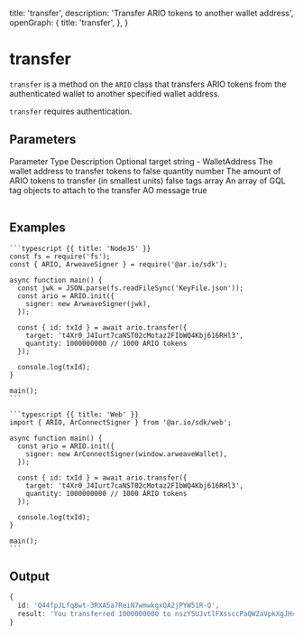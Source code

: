 
  title: 'transfer',
  description: 'Transfer ARIO tokens to another wallet address',
  openGraph: {
    title: 'transfer',
  },
}

<HeroPattern />

# transfer

`transfer` is a method on the `ARIO` class that transfers ARIO tokens from the authenticated wallet to another specified wallet address.

`transfer` requires authentication.

## Parameters

<Table>
  <Table.Head>
    <Table.Row>
      <Table.Header>Parameter</Table.Header>
      <Table.Header>Type</Table.Header>
      <Table.Header>Description</Table.Header>
      <Table.Header>Optional</Table.Header>
    </Table.Row>
  </Table.Head>
  <Table.Body>
    <Table.Row>
      <Table.Cell className="font-semibold">target</Table.Cell>
      <Table.Cell>string - WalletAddress</Table.Cell>
      <Table.Cell>The wallet address to transfer tokens to</Table.Cell>
      <Table.Cell>false</Table.Cell>
    </Table.Row>
    <Table.Row>
      <Table.Cell className="font-semibold">quantity</Table.Cell>
      <Table.Cell>number</Table.Cell>
      <Table.Cell>
        The amount of ARIO tokens to transfer (in smallest units)
      </Table.Cell>
      <Table.Cell>false</Table.Cell>
    </Table.Row>
    <Table.Row>
      <Table.Cell className="font-semibold">tags</Table.Cell>
      <Table.Cell>array</Table.Cell>
      <Table.Cell>
        An array of GQL tag objects to attach to the transfer AO message
      </Table.Cell>
      <Table.Cell>true</Table.Cell>
    </Table.Row>
  </Table.Body>
</Table>

## Examples

<CodeGroup title="transfer">

    ```typescript {{ title: 'NodeJS' }}
    const fs = require('fs');
    const { ARIO, ArweaveSigner } = require('@ar.io/sdk');

    async function main() {
      const jwk = JSON.parse(fs.readFileSync('KeyFile.json'));
      const ario = ARIO.init({
        signer: new ArweaveSigner(jwk),
      });

      const { id: txId } = await ario.transfer({
        target: 't4Xr0_J4Iurt7caNST02cMotaz2FIbWQ4Kbj616RHl3',
        quantity: 1000000000 // 1000 ARIO tokens
      });

      console.log(txId);
    }

    main();
    ```

    ```typescript {{ title: 'Web' }}
    import { ARIO, ArConnectSigner } from '@ar.io/sdk/web';

    async function main() {
      const ario = ARIO.init({
        signer: new ArConnectSigner(window.arweaveWallet),
      });

      const { id: txId } = await ario.transfer({
        target: 't4Xr0_J4Iurt7caNST02cMotaz2FIbWQ4Kbj616RHl3',
        quantity: 1000000000 // 1000 ARIO tokens
      });

      console.log(txId);
    }

    main();
    ```

</CodeGroup>

## Output

```typescript
{
  id: 'Q44fpJLfq8wt-3RXA5a7ReiN7wmwkgxQA2jPYW51R-Q',
  result: 'You transferred 1000000000 to nszYSUJvtlFXssccPaQWZaVpkXgJHcVM7XhcP5NEt7w'
}
```
